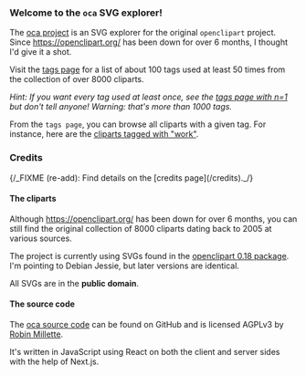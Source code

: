 ### Welcome to the `oca` SVG explorer!

The [oca project](https://github.com/millette/oca) is an SVG explorer for the original `openclipart` project. Since <https://openclipart.org/> has been down for over 6 months, I thought I'd give it a shot.

Visit the [tags page](/tags) for a list of about 100 tags used at least 50 times from the collection of over 8000 cliparts.

_Hint: If you want every tag used at least once, see the [tags page with n=1](/tags?n=1) but don't tell anyone! Warning: that's more than 1000 tags._

From the `tags page`, you can browse all cliparts with a given tag. For instance, here are the [cliparts tagged with "work"](/tagged?tag=work).

### Credits

<p>{/_FIXME (re-add): Find details on the [credits page](/credits)._/}</p>

#### The cliparts

Although <https://openclipart.org/> has been down for over 6 months, you can still find the original collection of 8000 cliparts dating back to 2005 at various sources.

The project is currently using SVGs found in the [openclipart 0.18 package](https://packages.debian.org/source/jessie/openclipart). I'm pointing to Debian Jessie, but later versions are identical.

All SVGs are in the **public domain**.

#### The source code

The [oca source code](https://github.com/millette/oca) can be found on GitHub and is licensed AGPLv3 by [Robin Millette](http://robin.millette.info/).

It's written in JavaScript using React on both the client and server sides with the help of Next.js.
